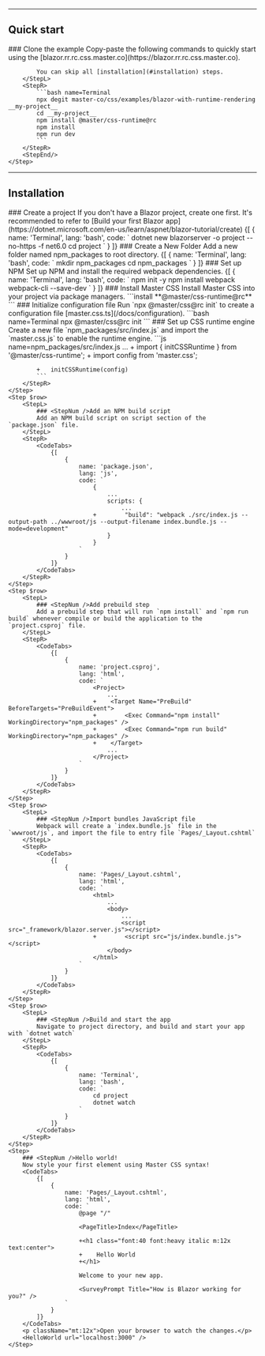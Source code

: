 
<RuntimeRenderingIntro />

---

## Quick start
<StepSection>
    <Step $row>
        <StepL>
            ### <StepNum />Clone the example
            Copy-paste the following commands to quickly start using the [blazor.rr.rc.css.master.co](https://blazor.rr.rc.css.master.co).

            You can skip all [installation](#installation) steps.
        </StepL>
        <StepR>
            ```bash name=Terminal
            npx degit master-co/css/examples/blazor-with-runtime-rendering __my-project__
            cd __my-project__
            npm install @master/css-runtime@rc
            npm install
            npm run dev
            ```
        </StepR>
        <StepEnd/>
    </Step>
</StepSection>

---

## Installation

<StepSection>
    <Step $row>
        <StepL>
            ### <StepNum />Create a project
            If you don't have a Blazor project, create one first. It's recommended to refer to [Build your first Blazor app](https://dotnet.microsoft.com/en-us/learn/aspnet/blazor-tutorial/create)
        </StepL>
        <StepR>
            <CodeTabs>
                {[
                    {
                        name: 'Terminal',
                        lang: 'bash',
                        code: `
                            dotnet new blazorserver -o project --no-https -f net6.0
                            cd project
                        `
                    }
                ]}
            </CodeTabs>
        </StepR>
    </Step>
    <Step $row>
        <StepL>
            ### <StepNum />Create a New Folder
            Add a new folder named npm_packages to root directory.
        </StepL>
        <StepR>
            <CodeTabs>
                {[
                    {
                        name: 'Terminal',
                        lang: 'bash',
                        code: `
                            mkdir npm_packages
                            cd npm_packages
                        `
                    }
                ]}
            </CodeTabs>
        </StepR>
    </Step>
    <Step $row>
        <StepL>
            ### <StepNum />Set up NPM
            Set up NPM and install the required webpack dependencies.
        </StepL>
        <StepR>
            <CodeTabs>
                {[
                    {
                        name: 'Terminal',
                        lang: 'bash',
                        code: `
                            npm init -y
                            npm install webpack webpack-cli --save-dev
                        `
                    }
                ]}
            </CodeTabs>
        </StepR>
    </Step>
    <Step $row>
        <StepL>
            ### <StepNum />Install Master CSS
            Install Master CSS into your project via package managers.
        </StepL>
        <StepR>
            ```install
            **@master/css-runtime@rc**
            ```
        </StepR>
    </Step>
    <Step $row>
        <StepL>
            ### <StepNum />Initialize configuration file
            Run `npx @master/css@rc init` to create a configuration file [master.css.ts](/docs/configuration).
        </StepL>
        <StepR>
            ```bash name=Terminal
            npx @master/css@rc init
            ```
        </StepR>
    </Step>
    <Step $row>
        <StepL>
            ### <StepNum />Set up CSS runtime engine
            Create a new file `npm_packages/src/index.js` and import the `master.css.js` to enable the runtime engine.
        </StepL>
        <StepR>
            ```js name=npm_packages/src/index.js
            …
            +   import { initCSSRuntime } from '@master/css-runtime';
            +   import config from 'master.css';

            +   initCSSRuntime(config)
            ```
        </StepR>
    </Step>
    <Step $row>
        <StepL>
            ### <StepNum />Add an NPM build script
            Add an NPM build script on script section of the `package.json` file.
        </StepL>
        <StepR>
            <CodeTabs>
                {[
                    {
                        name: 'package.json',
                        lang: 'js',
                        code: `
                            {
                                ...
                                scripts: {
                                    ...
                            +        "build": "webpack ./src/index.js --output-path ../wwwroot/js --output-filename index.bundle.js --mode=development"
                                }
                            }
                        `
                    }
                ]}
            </CodeTabs>
        </StepR>
    </Step>
    <Step $row>
        <StepL>
            ### <StepNum />Add prebuild step
            Add a prebuild step that will run `npm install` and `npm run build` whenever compile or build the application to the `project.csproj` file.
        </StepL>
        <StepR>
            <CodeTabs>
                {[
                    {
                        name: 'project.csproj',
                        lang: 'html',
                        code: `
                            <Project>
                                ...
                            +    <Target Name="PreBuild" BeforeTargets="PreBuildEvent">
                            +        <Exec Command="npm install" WorkingDirectory="npm_packages" />
                            +        <Exec Command="npm run build" WorkingDirectory="npm_packages" />
                            +    </Target>
                                ...
                            </Project>
                        `
                    }
                ]}
            </CodeTabs>
        </StepR>
    </Step>
    <Step $row>
        <StepL>
            ### <StepNum />Import bundles JavaScript file
            Webpack will create a `index.bundle.js` file in the `wwwroot/js`, and import the file to entry file `Pages/_Layout.cshtml`
        </StepL>
        <StepR>
            <CodeTabs>
                {[
                    {
                        name: 'Pages/_Layout.cshtml',
                        lang: 'html',
                        code: `
                            <html>
                                ...
                                <body>
                                    ...
                                    <script src="_framework/blazor.server.js"></script>
                            +        <script src="js/index.bundle.js"></script>
                                </body>
                            </html>
                        `
                    }
                ]}
            </CodeTabs>
        </StepR>
    </Step>
    <Step $row>
        <StepL>
            ### <StepNum />Build and start the app
            Navigate to project directory, and build and start your app with `dotnet watch`
        </StepL>
        <StepR>
            <CodeTabs>
                {[
                    {
                        name: 'Terminal',
                        lang: 'bash',
                        code: `
                            cd project
                            dotnet watch
                        `
                    }
                ]}
            </CodeTabs>
        </StepR>
    </Step>
    <Step>
        ### <StepNum />Hello world!
        Now style your first element using Master CSS syntax!
        <CodeTabs>
            {[
                {
                    name: 'Pages/_Layout.cshtml',
                    lang: 'html',
                    code: `
                        @page "/"

                        <PageTitle>Index</PageTitle>

                        +<h1 class="font:40 font:heavy italic m:12x text:center">
                        +    Hello World
                        +</h1>

                        Welcome to your new app.

                        <SurveyPrompt Title="How is Blazor working for you?" />
                    `
                }
            ]}
        </CodeTabs>
        <p className="mt:12x">Open your browser to watch the changes.</p>
        <HelloWorld url="localhost:3000" />
    </Step>
</StepSection>